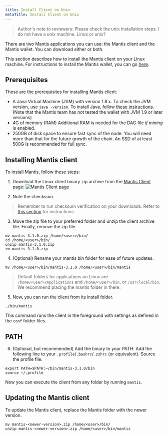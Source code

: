 ```yaml
---
title: Install Client on Unix
metaTitle: Install Client on Unix
---
```

> Author's note to reviewers: Please check the unix installation steps. I do not have a unix machine. Linux or unix?

There are two Mantis applications you can use: the Mantis client and the Mantis wallet. You can download either or both.

This section describes how to install the Mantis client on your Linux machine. For instructions to install the Mantis wallet, you can go [here](/install/-install-wallet-Unix).


## Prerequisites

These are the prerequisites for installing Mantis client:
* A Java Virtual Machine (JVM) with version 1.8.x.
    To check the JVM version, use `java -version`.
    To install Java, follow [these instructions](https://java.com/en/download/help/download_options.html).
    (Note that  the Mantis team has not tested the wallet with JVM 1.9 or later versions)
* 4G of memory (RAM)
    Additional RAM is needed for the DAG file _if mining_ is enabled.
* 250GB of disk space to ensure fast sync of the node. You will need more than that for the future growth of the chain. An SSD of at least 500G is recommended for full sync.


## Installing Mantis client

To install Mantis, follow these steps:
1. Download the Linux client binary zip archive from  the [Mantis Client page](https://mantisclient.io/):
![Mantis Client page](../images/1-Download-Client.png)

2. Note the checksum.
> Remember to run checksum verification on your downloads. Refer to [this section](/first-steps/downloads#checksum) for instructions.

3. Move the zip file to your preferred folder and unzip the client archive file. Finally, remove the zip file.

```
mv mantis-3.1.0.zip /home/<user>/bin/
cd /home/<user>/bin/
unzip mantis-3.1.0.zip
rm mantis-3.1.0.zip
```

4. (Optional) Rename your mantis bin folder for ease of future updates.

```
mv /home/<user>/bin/mantis-3.1.0 /home/<user>/bin/mantis
```

> Default folders for applications on Linux are `/home/<user>/Applications` and `/home/<user>/bin`, or `/usr/local/bin`. We recommend placing the mantis folder in there.


5. Now, you can run the client from its install folder.

```
./bin/mantis
```

This command runs the client in the foreground with settings as defined in the `conf` folder files.


## PATH
6. (Optional, but recommended) Add the binary to your PATH. Add the following line to your `.profile`/`.bashrc`/`.zshrc` (or equivalent). Source the profile file.

```
export PATH=$PATH:~/bin/mantis-3.1.0/bin
source ~/.profile
```

Now you can execute the client from any folder by running `mantis`.


## Updating the Mantis client

To update the Mantis client, replace the Mantis folder with the newer version.

```
mv mantis-<newer-version>.zip /home/<user>/bin/
unzip mantis-<newer-version>.zip /home/<user>/bin/mantis
```

